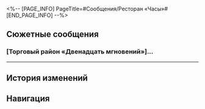 <%-- [PAGE_INFO]
PageTitle=#Сообщения/Ресторан «Часы»#
[END_PAGE_INFO] --%>
{{Сообщение Инфобокс
|id          = 120
|Изображение = НИП Ресторан «Часы» Иконка.png
|Тип         = НИП
|Отправитель = Ресторан «Часы»
|ПодписьСоо  = 
|Фракция     = Другие
}}

==Сюжетные сообщения==
===[Торговый район «Двенадцать мгновений»]...===
{{Сообщения
|условие_получения = 
|текст =
:'''Ресторан «Часы»:''' [Торговый район «Двенадцать мгновений»] Ежегодный фестиваль деликатесов Пенаконии начинается!
:'''Ресторан «Часы»:''' Благодарственное событие Золотого мига официально начинается сегодня: соберите материалы, а приготовление в подарок! Три по цене одного! Время акции ограничено! Насладитесь вкусом грёз сами или отправьте другу! Участвуйте в событии семь дней подряд и получите особый подарок!
:'''Ресторан «Часы»:''' За подробностями обращайтесь в ресторан «Часы» Торгового района. Чтобы отказаться от предложения, в ответном сообщении напишите «отписаться».
:{Выбор} Отписаться
::'''(Первопроходец):''' Отписаться
:{Выбор} Отклонить!
::'''(Первопроходец):''' Отклонить!
:'''Ресторан «Часы»:''' Ответ получен. Благодарим за поддержку!
:'''Ресторан «Часы»:''' :)
<!--;{Принятая миссия: Деликатесы Пенаконии: День первый}-->
}}
----

==История изменений==
{{История изменений|2.7}}

==Навигация==
{{Сообщения Навбокс}}